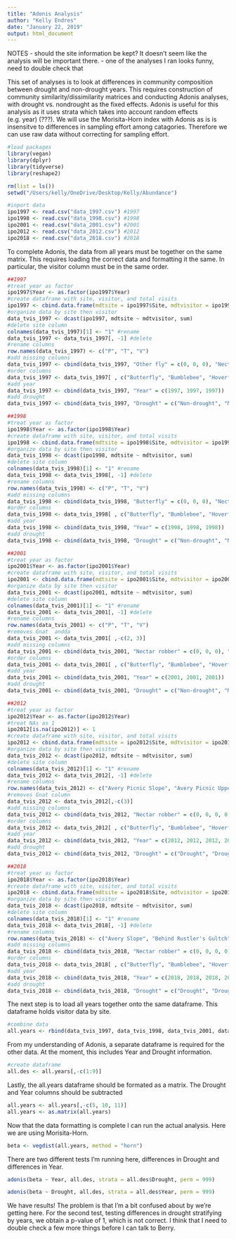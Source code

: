 ```yaml
---
title: "Adonis Analysis"
author: "Kelly Endres"
date: "January 22, 2019"
output: html_document
---
```


NOTES
- should the site information be kept? It doesn't seem like the analysis will be important there.
- one of the analyses I ran looks funny, need to double check that 

This set of analyses is to look at differences in community composition between drought and non-drought years. This requires construction  of community similarity/dissimilarity matrices and conducting Adonis analyses, with drought vs. nondrought as the fixed effects. Adonis is useful for this analysis as it uses strata which takes into account random effects (e.g. year) (???). We will use the Morisita-Horn index with Adonis as is is insensitve to differences in sampling effort among catagories. Therefore we can use raw data without correcting for sampling effort. 


```r
#load packages
library(vegan)
library(dplyr)
library(tidyverse)
library(reshape2)
```


```r
rm(list = ls())
setwd("/Users/kelly/OneDrive/Desktop/Kelly/Abundance")

#inport data
ipo1997 <- read.csv("data_1997.csv") #1997
ipo1998 <- read.csv("data_1998.csv") #1998
ipo2001 <- read.csv("data_2001.csv") #2001
ipo2012 <- read.csv("data_2012.csv") #2012
ipo2018 <- read.csv("data_2018.csv") #2018
```

To complete Adonis, the data from all years must be together on the same matrix. This requires loading the correct data and formatting it the same. In particular, the visitor column must be in the same order. 

```r
##1997
#treat year as factor
ipo1997$Year <- as.factor(ipo1997$Year)
#create dataframe with site, visitor, and total visits
ipo1997 <- cbind.data.frame(mdtsite = ipo1997$Site, mdtvisitor = ipo1997$Visitor, total.vis = ipo1997$Total.Visits)
#organize data by site then visitor
data_tvis_1997 <- dcast(ipo1997, mdtsite ~ mdtvisitor, sum)
#delete site column
colnames(data_tvis_1997)[1] <- "1" #rename
data_tvis_1997 <- data_tvis_1997[, -1] #delete
#rename columns
row.names(data_tvis_1997) <- c("P", "T", "V")
#add missing columns
data_tvis_1997 <- cbind(data_tvis_1997, "Other fly" = c(0, 0, 0), "Nectar robber" = c(0, 0, 0), "Small insect" = c(0, 0, 0), "Wasp" = c(0, 0, 0))
#order columns
data_tvis_1997 <- data_tvis_1997[ , c("Butterfly", "Bumblebee", "Hoverfly", "Hummingbird", "Nectar robber", "Other fly", "Small insect", "Solitary bee", "Wasp")]
#add year
data_tvis_1997 <- cbind(data_tvis_1997, "Year" = c(1997, 1997, 1997))
#add drought
data_tvis_1997 <- cbind(data_tvis_1997, "Drought" = c("Non-drought", "Non-drought", "Non-drought"))

##1998
#treat year as factor
ipo1998$Year <- as.factor(ipo1998$Year)
#create dataframe with site, visitor, and total visits
ipo1998 <- cbind.data.frame(mdtsite = ipo1998$Site, mdtvisitor = ipo1998$Visitor, total.vis = ipo1998$Total.Visits)
#organize data by site then visitor
data_tvis_1998 <- dcast(ipo1998, mdtsite ~ mdtvisitor, sum)
#delete site column
colnames(data_tvis_1998)[1] <- "1" #rename
data_tvis_1998 <- data_tvis_1998[, -1] #delete
#rename columns
row.names(data_tvis_1998) <- c("P", "T", "V")
#add missing columns
data_tvis_1998 <- cbind(data_tvis_1998, "Butterfly" = c(0, 0, 0), "Nectar robber" = c(0, 0, 0), "Small insect" = c(0, 0, 0), "Wasp" = c(0, 0, 0))
#order columns
data_tvis_1998 <- data_tvis_1998[ , c("Butterfly", "Bumblebee", "Hoverfly", "Hummingbird", "Nectar robber", "Other fly", "Small insect", "Solitary bee", "Wasp")]
#add year
data_tvis_1998 <- cbind(data_tvis_1998, "Year" = c(1998, 1998, 1998))
#add drought
data_tvis_1998 <- cbind(data_tvis_1998, "Drought" = c("Non-drought", "Non-drought", "Non-drought"))

##2001
#treat year as factor
ipo2001$Year <- as.factor(ipo2001$Year)
#create dataframe with site, visitor, and total visits
ipo2001 <- cbind.data.frame(mdtsite = ipo2001$Site, mdtvisitor = ipo2001$Visitor, total.vis = ipo2001$Total.Visits)
#organize data by site then visitor
data_tvis_2001 <- dcast(ipo2001, mdtsite ~ mdtvisitor, sum)
#delete site column
colnames(data_tvis_2001)[1] <- "1" #rename
data_tvis_2001 <- data_tvis_2001[, -1] #delete
#rename columns
row.names(data_tvis_2001) <- c("P", "T", "V")
#removes Gnat  andda
data_tvis_2001 <- data_tvis_2001[ ,-c(2, 3)] 
#add missing columns
data_tvis_2001 <- cbind(data_tvis_2001, "Nectar robber" = c(0, 0, 0), "Small insect" = c(0, 0, 0), "Butterfly" = c(0, 0, 0))
#order columns
data_tvis_2001 <- data_tvis_2001[ , c("Butterfly", "Bumblebee", "Hoverfly", "Hummingbird", "Nectar robber", "Other fly", "Small insect", "Solitary bee", "Wasp")]
#add year
data_tvis_2001 <- cbind(data_tvis_2001, "Year" = c(2001, 2001, 2001))
#add drought
data_tvis_2001 <- cbind(data_tvis_2001, "Drought" = c("Non-drought", "Non-drought", "Non-drought"))

##2012
#treat year as factor
ipo2012$Year <- as.factor(ipo2012$Year)
#treat NAs as 1
ipo2012[is.na(ipo2012)] <- 1
#create dataframe with site, visitor, and total visits
ipo2012 <- cbind.data.frame(mdtsite = ipo2012$Site, mdtvisitor = ipo2012$Visitor, total.vis = ipo2012$Total.Visits)
#organize data by site then visitor
data_tvis_2012 <- dcast(ipo2012, mdtsite ~ mdtvisitor, sum)
#delete site column
colnames(data_tvis_2012)[1] <- "1" #rename
data_tvis_2012 <- data_tvis_2012[, -1] #delete
#rename columns
row.names(data_tvis_2012) <- c("Avery Picnic Slope", "Avery Picnic Upper", "Back of Baldy Bend", "Baldy Lunch", "Bellview Bench", "Bellview View", "billy's Hilly Lower", "billy's Hilly Upper", "Emerald Lake Lower", "Emerald Lake Upper", "End of Gothic Hill", "Kebler Pass", "Long Lake Parking Lot 1", "Long Lake Parking Lot 2", "Long Lake Parking Lot 3", "Long Lake Parking Lot 4", "Max Field Meadow Lower", "Max Field Meadow Upper", "Ol' Dusty Road", "Rosy Point Lower", "Rosy Point Upper", "Schofield/Vera Falls", "Slate River 2", "Up on dat hill", "Vera Falls", "Vera Falls 2")
#removes Gnat column
data_tvis_2012 <- data_tvis_2012[,-c(3)]
#add missing columns
data_tvis_2012 <- cbind(data_tvis_2012, "Nectar robber" = c(0, 0, 0, 0, 0, 0, 0, 0, 0, 0, 0, 0, 0, 0, 0, 0, 0, 0, 0, 0, 0, 0, 0, 0, 0, 0))
#order columns
data_tvis_2012 <- data_tvis_2012[ , c("Butterfly", "Bumblebee", "Hoverfly", "Hummingbird", "Nectar robber", "Other fly", "Small insect", "Solitary bee", "Wasp")]
#add year
data_tvis_2012 <- cbind(data_tvis_2012, "Year" = c(2012, 2012, 2012, 2012, 2012, 2012, 2012, 2012, 2012, 2012, 2012, 2012, 2012, 2012, 2012, 2012, 2012, 2012, 2012, 2012, 2012, 2012, 2012, 2012, 2012, 2012))
#add drought
data_tvis_2012 <- cbind(data_tvis_2012, "Drought" = c("Drought", "Drought", "Drought", "Drought", "Drought", "Drought", "Drought", "Drought", "Drought", "Drought", "Drought", "Drought", "Drought", "Drought", "Drought", "Drought", "Drought", "Drought", "Drought", "Drought", "Drought", "Drought", "Drought", "Drought", "Drought", "Drought"))

##2018
#treat year as factor
ipo2018$Year <- as.factor(ipo2018$Year)
#create dataframe with site, visitor, and total visits
ipo2018 <- cbind.data.frame(mdtsite = ipo2018$Site, mdtvisitor = ipo2018$Visitor, total.vis = ipo2018$Total.Visits)
#organize data by site then visitor
data_tvis_2018 <- dcast(ipo2018, mdtsite ~ mdtvisitor, sum)
#delete site column
colnames(data_tvis_2018)[1] <- "1" #rename
data_tvis_2018 <- data_tvis_2018[, -1] #delete
#rename columns
row.names(data_tvis_2018) <- c("Avery Slope", "Behind Rustler's Gultch", "Bellview Bench Park", "Bellview View", "East River Overlook", "Rosy Point", "Vera Falls")
#add missing columns
data_tvis_2018 <- cbind(data_tvis_2018, "Nectar robber" = c(0, 0, 0, 0, 0, 0, 0), "Solitary bee" = c(0, 0, 0, 0, 0, 0, 0))
#order columns
data_tvis_2018 <- data_tvis_2018[ , c("Butterfly", "Bumblebee", "Hoverfly", "Hummingbird", "Nectar robber", "Other fly", "Small insect", "Solitary bee", "Wasp")]
#add year
data_tvis_2018 <- cbind(data_tvis_2018, "Year" = c(2018, 2018, 2018, 2018, 2018, 2018, 2018))
#add drought
data_tvis_2018 <- cbind(data_tvis_2018, "Drought" = c("Drought", "Drought", "Drought", "Drought", "Drought", "Drought", "Drought"))
```

The next step is to load all years together onto the same dataframe. This dataframe holds visitor data by site. 

```r
#combine data
all.years <- rbind(data_tvis_1997, data_tvis_1998, data_tvis_2001, data_tvis_2012, data_tvis_2018)
```

From my understanding of Adonis, a separate dataframe is required for the other data. At the moment, this includes Year and Drought information. 

```r
#create dataframe
all.des <- all.years[,-c(1:9)]
```

Lastly, the all.years dataframe should be formated as a matrix. The Drought and Year columns should be subtracted

```r
all.years <- all.years[,-c(5, 10, 11)]
all.years <- as.matrix(all.years)
```

Now that the data formatting is complete I can run the actual analysis. Here we are using Morisita-Horn.

```r
beta <- vegdist(all.years, method = "horn")
```

There are two different tests I'm running here, differences in Drought and differences in Year. 
```r
adonis(beta ~ Year, all.des, strata = all.des$Drought, perm = 999)

adonis(beta ~ Drought, all.des, strata = all.des$Year, perm = 999)
```

We have results! The problem is that I'm a bit confused about by we're getting here. For the second test, testing differences in drought stratifying by years, we obtain a p-value of 1, which is not correct. I think that I need to double check a few more things before I can talk to Berry. 